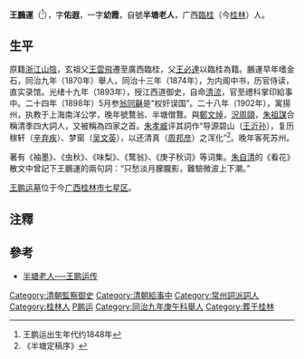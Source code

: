 '''王鵬運'''（{{bd|1840年代||1904年|catIdx=W}}<ref>王鹏运出生年代约1848年</ref>），字'''佑遐'''，一字'''幼霞'''，自號'''半塘老人'''，广西[[臨桂|臨桂]]（今[[桂林|桂林]]）人。

== 生平 ==
原籍[[浙江|浙江]][[山陰|山陰]]，玄祖父[[王雲飛|王雲飛]]遷至廣西臨桂，父[[王必達|王必達]]以臨桂為籍。鵬運早年嗜金石，同治九年（1870年）舉人，同治十三年（1874年），为内阁中书，历官侍读，直实录馆。光绪十九年（1893年），授江西道御史，自命[[清流黨|清流]]，官至禮科掌印給事中。二十四年（1898年）5月参[[翁同龢|翁同龢]]是“权奸误国”。二十八年（1902年），寓揚州，执教于上海南洋公学，晚年號鶩翁、半塘僧鶩。與[[鄭文焯|鄭文焯]]，[[況周頤|況周頤]]，[[朱祖謀|朱祖謀]]合稱清季四大詞人，又被稱為四家之首。[[朱孝臧|朱孝臧]]评其詞作“导源碧山（[[王沂孙|王沂孙]]），复历稼轩（[[辛弃疾|辛弃疾]]）、梦窗（[[吴文英|吴文英]]），以还清真（[[周邦彦|周邦彦]]）之浑化”<ref>《半塘定稿序》</ref>。晚年客死苏州。

著有《袖墨》、《虫秋》、《味梨》、《鹜翁》、《庚子秋词》等词集。[[朱自清|朱自清]]的《看花》散文中曾記下王鵬運的兩句詞：“只愁淡月朦朧影，難驗微波上下潮。” 

[[王鹏运墓|王鹏运墓]]位于今[[广西|广西]][[桂林市|桂林市]][[七星区|七星区]]。

==注釋==
{{reflist}}

==參考==
*[http://www.ziyexing.cn/articles/article-08.htm 半塘老人──王鹏运传] {{Wayback|url=http://www.ziyexing.cn/articles/article-08.htm |date=20130305111849 }}

{{DEFAULTSORT:Wang王}}
[[Category:清朝監察御史|Category:清朝監察御史]]
[[Category:清朝給事中|Category:清朝給事中]]
[[Category:常州詞派詞人|Category:常州詞派詞人]]
[[Category:桂林人|Category:桂林人]]
[[Category:王姓|P鹏运]]
[[Category:同治九年庚午科舉人|Category:同治九年庚午科舉人]]
[[Category:葬于桂林|Category:葬于桂林]]
